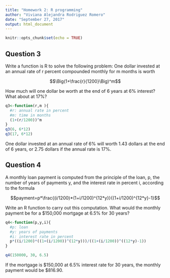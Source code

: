 ```yaml
---
title: "Homework 2: R programming"
author: "Viviana Alejandra Rodriguez Romero"
date: "September 27, 2017"
output: html_document
---
```


```r
knitr::opts_chunk$set(echo = TRUE)
```

## Question 3

Write a function is R to solve the following problem: One dollar invested at an annual rate of r percent compounded monthly for m months is worth  

$$\Big(1+\frac{r}{1200}\Big)^m$$

How much will one dollar be worth at the end of 6 years at 6% interest? What about at 17%?

```r
q3<-function(r,m ){ 
  #r: annual rate in percent
  #m: time in months
  (1+(r/1200))^m
}
q3(6, 6*12)
q3(17, 6*12)

```  

One dollar invested at an annual rate of 6% will worth 1.43 dollars at the end of 6 years, or 2.75 dollars if the annual rate is 17%.    

## Question 4   

A monthly loan payment is computed from the principle of the loan, p, the number of years of payments y, and the interest rate in percent i, according to the formula

$$payment=p*\frac{(i/1200)*(1+i/1200)^{12*y}}{(1+i/1200)^{12*y}-1}$$

Write an R function to carry out this computation. What would the monthly payment be for a $150,000 mortgage at 6.5% for 30 years?

```r
q4<-function(p,y,i){
  #p: loan
  #y: years of payments
  #i: interest rate in percent
  p*((i/1200)*((1+(i/1200))^(12*y)))/((1+(i/1200))^((12*y)-1))
}

q4(150000, 30, 6.5)
```  

If the mortgage is \$150,000 at 6.5% interest rate for 30 years, the monthly payment would be \$816.90. 